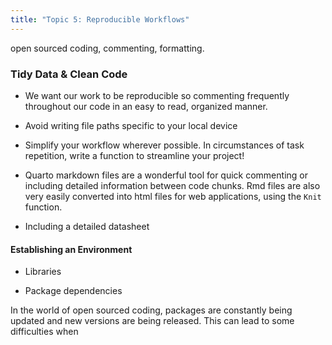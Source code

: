 ```yaml
---
title: "Topic 5: Reproducible Workflows"
---
```



open sourced coding, commenting, formatting.

### Tidy Data & Clean Code

- We want our work to be reproducible so commenting frequently throughout our code in an easy to read, organized manner. 

- Avoid writing file paths specific to your local device

- Simplify your workflow wherever possible. In circumstances of task repetition, write a function to streamline your project! 

- Quarto markdown files are a wonderful tool for quick commenting or including detailed information between code chunks. Rmd files are also very easily converted into html files for web applications, using the `Knit` function.

- Including a detailed datasheet 



#### Establishing an Environment

- Libraries

- Package dependencies

In the world of open sourced coding, packages are constantly being updated and new versions are being released. This can lead to some difficulties when 